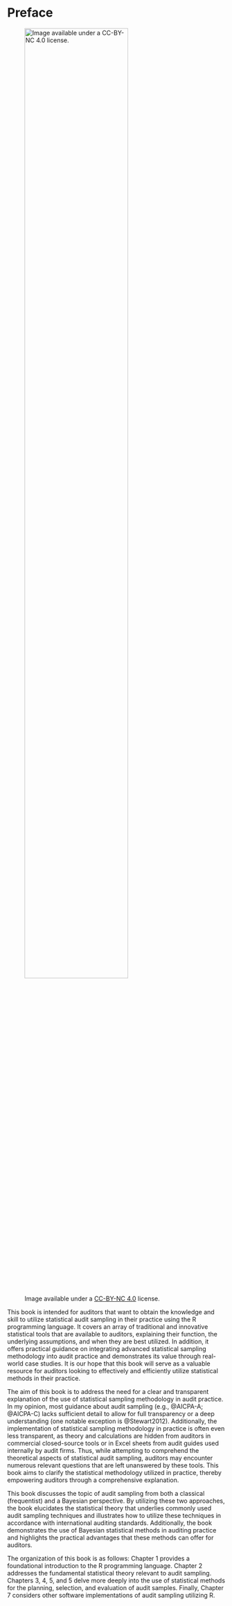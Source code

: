 # Preface {.unnumbered}

![Image available under a [CC-BY-NC 4.0](https://creativecommons.org/licenses/by-nc/4.0/legalcode) license.](img/book_roads.png){fig-align="center" width=75%}

This book is intended for auditors that want to obtain the knowledge and skill
to utilize statistical audit sampling in their practice using the R programming
language. It covers an array of traditional and innovative statistical tools
that are available to auditors, explaining their function, the underlying
assumptions, and when they are best utilized. In addition, it offers practical
guidance on integrating advanced statistical sampling methodology into audit
practice and demonstrates its value through real-world case studies. It is our
hope that this book will serve as a valuable resource for auditors looking to
effectively and efficiently utilize statistical methods in their practice.

The aim of this book is to address the need for a clear and transparent
explanation of the use of statistical sampling methodology in audit practice. In
my opinion, most guidance about audit sampling (e.g., @AICPA-A; @AICPA-C) lacks
sufficient detail to allow for full transparency or a deep understanding (one
notable exception is @Stewart2012). Additionally, the implementation of
statistical sampling methodology in practice is often even less transparent, as
theory and calculations are hidden from auditors in commercial closed-source
tools or in Excel sheets from audit guides used internally by audit firms. Thus,
while attempting to comprehend the theoretical aspects of statistical audit
sampling, auditors may encounter numerous relevant questions that are left
unanswered by these tools. This book aims to clarify the statistical methodology
utilized in practice, thereby empowering auditors through a comprehensive
explanation.

This book discusses the topic of audit sampling from both a classical
(frequentist) and a Bayesian perspective. By utilizing these two approaches, the
book elucidates the statistical theory that underlies commonly used audit
sampling techniques and illustrates how to utilize these techniques in
accordance with international auditing standards. Additionally, the book
demonstrates the use of Bayesian statistical methods in auditing practice and
highlights the practical advantages that these methods can offer for auditors.

The organization of this book is as follows: Chapter 1 provides a foundational
introduction to the R programming language. Chapter 2 addresses the fundamental
statistical theory relevant to audit sampling. Chapters 3, 4, 5, and 5 delve
more deeply into the use of statistical methods for the planning, selection, and
evaluation of audit samples. Finally, Chapter 7 considers other software
implementations of audit sampling utilizing R.
